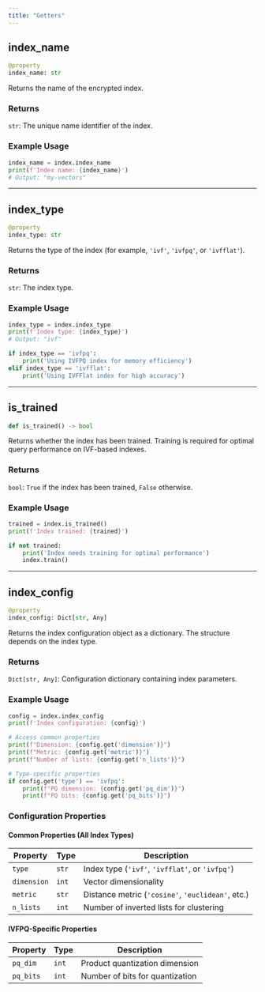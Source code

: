 ```yaml
---
title: "Getters"
---
```


## index_name

```python
@property
index_name: str
```

Returns the name of the encrypted index.

### Returns

`str`: The unique name identifier of the index.

### Example Usage

```python
index_name = index.index_name
print(f'Index name: {index_name}')
# Output: "my-vectors"
```

---

## index_type

```python
@property
index_type: str
```

Returns the type of the index (for example, `'ivf'`, `'ivfpq'`, or `'ivfflat'`).

### Returns

`str`: The index type.

### Example Usage

```python
index_type = index.index_type
print(f'Index type: {index_type}')
# Output: "ivf"

if index_type == 'ivfpq':
    print('Using IVFPQ index for memory efficiency')
elif index_type == 'ivfflat':
    print('Using IVFFlat index for high accuracy')
```

---

## is_trained

```python
def is_trained() -> bool
```

Returns whether the index has been trained. Training is required for optimal query performance on IVF-based indexes.

### Returns

`bool`: `True` if the index has been trained, `False` otherwise.

### Example Usage

```python
trained = index.is_trained()
print(f'Index trained: {trained}')

if not trained:
    print('Index needs training for optimal performance')
    index.train()
```

---

## index_config

```python
@property
index_config: Dict[str, Any]
```

Returns the index configuration object as a dictionary. The structure depends on the index type.

### Returns

`Dict[str, Any]`: Configuration dictionary containing index parameters.

### Example Usage

```python
config = index.index_config
print(f'Index configuration: {config}')

# Access common properties
print(f"Dimension: {config.get('dimension')}")
print(f"Metric: {config.get('metric')}")
print(f"Number of lists: {config.get('n_lists')}")

# Type-specific properties
if config.get('type') == 'ivfpq':
    print(f"PQ dimension: {config.get('pq_dim')}")
    print(f"PQ bits: {config.get('pq_bits')}")
```

### Configuration Properties

#### Common Properties (All Index Types)

| Property | Type | Description |
|----------|------|-------------|
| `type` | `str` | Index type (`'ivf'`, `'ivfflat'`, or `'ivfpq'`) |
| `dimension` | `int` | Vector dimensionality |
| `metric` | `str` | Distance metric (`'cosine'`, `'euclidean'`, etc.) |
| `n_lists` | `int` | Number of inverted lists for clustering |

#### IVFPQ-Specific Properties

| Property | Type | Description |
|----------|------|-------------|
| `pq_dim` | `int` | Product quantization dimension |
| `pq_bits` | `int` | Number of bits for quantization |